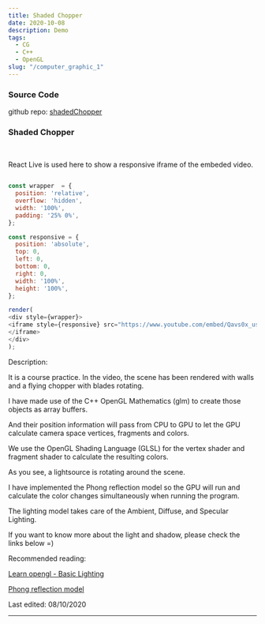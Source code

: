 ```yaml
---
title: Shaded Chopper
date: 2020-10-08
description: Demo
tags:
  - CG
  - C++
  - OpenGL
slug: "/computer_graphic_1"
---
```


### Source Code

github repo: <a href="https://github.com/rolandshc/shadedChopper">shadedChopper </a>

### Shaded Chopper

 <br/>

React Live is used here to show a responsive iframe of the embeded video.

```js react-live

const wrapper  = {
  position: 'relative',
  overflow: 'hidden',
  width: '100%',
  padding: '25% 0%',
};

const responsive = {
  position: 'absolute',
  top: 0,
  left: 0,
  bottom: 0,
  right: 0,
  width: '100%',
  height: '100%',
};

render(
<div style={wrapper}>
<iframe style={responsive} src="https://www.youtube.com/embed/Qavs0x_usBU" frameborder="0" allow="accelerometer; autoplay; clipboard-write; encrypted-media; gyroscope; picture-in-picture" allowfullscreen>
</iframe>
</div>
);
```

Description:

It is a course practice. In the video, the scene has been rendered with walls and a flying chopper with blades rotating.

I have made use of the C++ OpenGL Mathematics (glm) to create those objects as array buffers.

And their position information will pass from CPU to GPU to let the GPU calculate camera space vertices, fragments and colors.

We use the OpenGL Shading Language (GLSL) for the vertex shader and fragment shader to calculate the resulting colors.

As you see, a lightsource is rotating around the scene.

I have implemented the Phong reflection model so the GPU will run and calculate the color changes simultaneously when running the program.

The lighting model takes care of the Ambient, Diffuse, and Specular Lighting.

If you want to know more about the light and shadow, please check the links below =)

Recommended reading:

 <a href="https://learnopengl.com/Lighting/Basic-Lighting">Learn opengl - Basic Lighting</a> <br/>

 <a href="https://en.wikipedia.org/wiki/Phong_reflection_model">Phong reflection model</a>

Last edited: 08/10/2020


---

